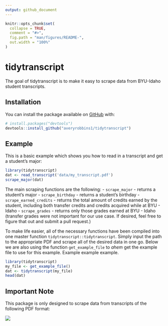 ```yaml
---
output: github_document
---
```


<!-- README.md is generated from README.Rmd. Please edit that file -->

```r
knitr::opts_chunk$set(
  collapse = TRUE,
  comment = "#>",
  fig.path = "man/figures/README-",
  out.width = "100%"
)
```

# tidytranscript

<!-- badges: start -->
<!-- badges: end -->

The goal of tidytranscript is to make it easy to scrape data from BYU-Idaho student transcripts.

## Installation

You can install the package available on [GitHub](https://github.com/) with:

``` r
# install.packages("devtools")
devtools::install_github("averyrobbins1/tidytranscript")
```
## Example

This is a basic example which shows you how to read in a transcript and get a student's major:

```r
library(tidytranscript)
dat <- read_transcript('data/my_transcript.pdf')
scrape_major(dat)
```

The main scraping functions are the following:
- `scrape_major` - returns a student's major
- `scrape_birthday` - returns a student's birthday
- `scrape_earned_credits` - returns the total amount of credits earned by the student,
including both transfer credits and credits acquired while at BYU - Idaho
- `scrape_grades` - returns only those grades earned at BYU - Idaho (transfer grades were not important for our use case. If desired, feel free to figure that out and submit a pull request.)

To make life easier, all of the necessary functions have been compiled into one master function `tidytranscript::tidytranscript`. Simply input the path to the appropriate PDF and scrape all of the desired data in one go. Below we are also using the function `get_example_file` to *ahem* get the example file to use for this example. Example example example.

```r
library(tidytranscript)
my_file <- get_example_file()
dat <- tidytranscript(my_file)
head(dat)
```



## Important Note

This package is only designed to scrape data from transcripts of the following PDF format:

![](inst/extdata/example_transcript_with_disclaimer.png)
